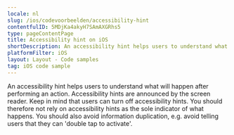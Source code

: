 ```yaml
---
locale: nl
slug: /ios/codevoorbeelden/accessibility-hint
contentfulID: 5MDjKa4akyH7SAmAXGRhs5
type: pageContentPage
title: Accessibility hint on iOS
shortDescription: An accessibility hint helps users to understand what will happen after performing an action.
platformFilter: iOS
layout: Layout - Code samples
tag: iOS code sample
---
```


An accessibility hint helps users to understand what will happen after performing an action. Accessibility hints are announced by the screen reader. Keep in mind that users can turn off accessibility hints. You should therefore not rely on accessibility hints as the sole indicator of what happens. You should also avoid information duplication, e.g. avoid telling users that they can 'double tap to activate'.

<CodeSample id="accessibility-hint" locale="nl" platform="ios"/>